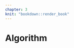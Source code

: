 ```yaml
---
chapter: 3
knit: "bookdown::render_book"
---
```


# Algorithm {#ch:algorithm}

\includepdf[pages = {1-11}, scale=1]{algorithm.pdf}
